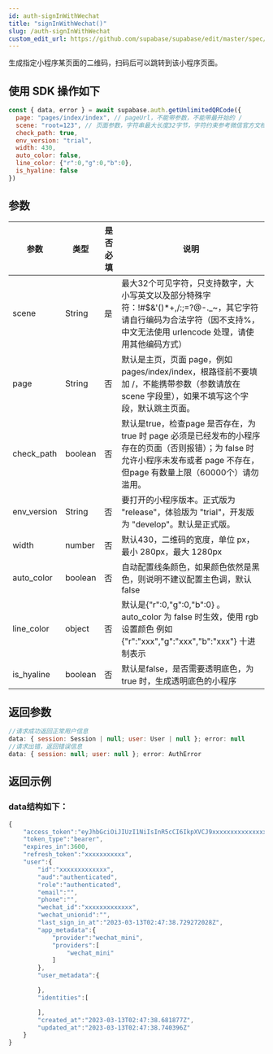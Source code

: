 ```yaml
---
id: auth-signInWithWechat
title: "signInWithWechat()"
slug: /auth-signInWithWechat
custom_edit_url: https://github.com/supabase/supabase/edit/master/spec/supabase_js_v2.yml
---
```


生成指定小程序某页面的二维码，扫码后可以跳转到该小程序页面。

## 使用 SDK 操作如下

```js
const { data, error } = await supabase.auth.getUnlimitedQRCode({
  page: "pages/index/index", // pageUrl，不能带参数，不能带最开始的 / 
  scene: "root=123", // 页面参数，字符串最大长度32字节，字符约束参考微信官方文档
  check_path: true,
  env_version: "trial",
  width: 430,
  auto_color: false,
  line_color: {"r":0,"g":0,"b":0},
  is_hyaline: false
})
```


## 参数


<div class="table-wrapper">

参数   | 类型 | 是否必填 | 说明
-------- | -----| -----| -----
scene | String |是 | 最大32个可见字符，只支持数字，大小写英文以及部分特殊字符：!#$&'()*+,/:;=?@-._~，其它字符请自行编码为合法字符（因不支持%，中文无法使用 urlencode 处理，请使用其他编码方式）
page | String| 否| 默认是主页，页面 page，例如 pages/index/index，根路径前不要填加 /，不能携带参数（参数请放在 scene 字段里），如果不填写这个字段，默认跳主页面。
check_path  |boolean| 否| 默认是true，检查page 是否存在，为 true 时 page 必须是已经发布的小程序存在的页面（否则报错）；为 false 时允许小程序未发布或者 page 不存在， 但page 有数量上限（60000个）请勿滥用。
env_version| String| 否| 要打开的小程序版本。正式版为 "release"，体验版为 "trial"，开发版为 "develop"。默认是正式版。
width| number| 否| 默认430，二维码的宽度，单位 px，最小 280px，最大 1280px
auto_color| boolean| 否| 自动配置线条颜色，如果颜色依然是黑色，则说明不建议配置主色调，默认 false
line_color|object| 否| 默认是{"r":0,"g":0,"b":0} 。auto_color 为 false 时生效，使用 rgb 设置颜色 例如 {"r":"xxx","g":"xxx","b":"xxx"} 十进制表示
is_hyaline| boolean| 否| 默认是false，是否需要透明底色，为 true 时，生成透明底色的小程序

</div>

## 返回参数

```js
//请求成功返回正常用户信息
data: { session: Session | null; user: User | null }; error: null 
//请求出错，返回错误信息
data: { session: null; user: null }; error: AuthError 

```

## 返回示例

### data结构如下：


  
```js
{
    "access_token":"eyJhbGciOiJIUzI1NiIsInR5cCI6IkpXVCJ9xxxxxxxxxxxxxxxxxxxxxxxx",
    "token_type":"bearer",
    "expires_in":3600,
    "refresh_token":"xxxxxxxxxxx",
    "user":{
        "id":"xxxxxxxxxxxxx",
        "aud":"authenticated",
        "role":"authenticated",
        "email":"",
        "phone":"",
        "wechat_id":"xxxxxxxxxxxxx",
        "wechat_unionid":"",
        "last_sign_in_at":"2023-03-13T02:47:38.729272028Z",
        "app_metadata":{
            "provider":"wechat_mini",
            "providers":[
                "wechat_mini"
            ]
        },
        "user_metadata":{

        },
        "identities":[

        ],
        "created_at":"2023-03-13T02:47:38.681877Z",
        "updated_at":"2023-03-13T02:47:38.740396Z"
    }
}

```